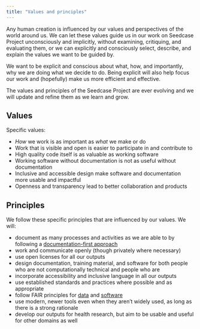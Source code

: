 ```yaml
---
title: "Values and principles"
---
```


Any human creation is influenced by our values and perspectives of the
world around us. We can let these values guide us in our work on
Seedcase Project unconsciously and implicitly, without examining,
critiquing, and evaluating them, or we can explicitly and consciously
select, describe, and explain the values we want to be guided by.

We want to be explicit and conscious about what, how, and importantly,
why we are doing what we decide to do. Being explicit will also help
focus our work and (hopefully) make us more efficient and effective.

The values and principles of the Seedcase Project are ever evolving and 
we will update and refine them as we learn and grow.

## Values

Specific values:

-   *How* we work is as important as *what* we make or do
-   Work that is visible and open is easier to participate in and
    contribute to
-   High quality code itself is as valuable as working software
-   Working software without documentation is not as useful without
    documentation
-   Inclusive and accessible design make software and documentation more
    usable and impactful
-   Openness and transparency lead to better collaboration and products

## Principles

We follow these specific principles that are influenced by our values.
We will:

-   document as many processes and activities as we are able to by
    following a [documentation-first
    approach](https://community.seedcase-project.org/guides/documentation-first)
-   work and communicate openly (though privately where necessary)
-   use open licenses for all our outputs
-   design documentation, training material, and software for both people who
    are not computationally technical and people who are
-   incorporate accessibility and inclusive language in all our outputs
-   use established standards and practices where possible and as
    appropriate
-   follow FAIR principles for
    [data](https://www.go-fair.org/fair-principles/) and
    [software](https://fair-software.nl/)
-   use modern, newer tools even when they aren't widely used, as long
    as there is a strong rationale
-   develop our outputs for health research, but aim to be usable and 
    useful for other domains as well
